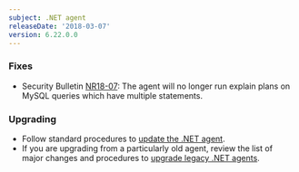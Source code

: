 ```yaml
---
subject: .NET agent
releaseDate: '2018-03-07'
version: 6.22.0.0
---
```


### Fixes

* Security Bulletin [NR18-07](https://docs.newrelic.com/docs/using-new-relic/new-relic-security/security-bulletins/security-bulletin-nr18-07): The agent will no longer run explain plans on MySQL queries which have multiple statements.

### Upgrading

* Follow standard procedures to [update the .NET agent](/docs/agents/net-agent/installation-configuration/update-net-agent).
* If you are upgrading from a particularly old agent, review the list of major changes and procedures to [upgrade legacy .NET agents](/docs/agents/net-agent/troubleshooting/upgrade-legacy-net-agents).
